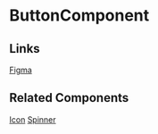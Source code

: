 <!-- button.stories.mdx -->


<Meta title="Base Components/Button/README" component={ButtonComponent} />

# ButtonComponent

<ArgsTable of={ButtonComponent} />

## Links

[Figma](https://www.figma.com/file/Tawy7hlvkjMQzg3fX0gVrt/QTD-2.0-Final-Designs?node-id=8518%3A85385)

## Related Components

[Icon]()
[Spinner]()